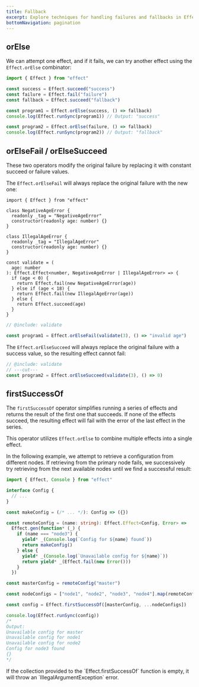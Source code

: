 ```yaml
---
title: Fallback
excerpt: Explore techniques for handling failures and fallbacks in Effect, including `orElse` to try alternate effects, `orElseFail` and `orElseSucceed` to modify failures, and `firstSuccessOf` to retrieve the result of the first successful effect. Learn how to gracefully handle errors and create fallback mechanisms in your Effect programs.
bottomNavigation: pagination
---
```


## orElse

We can attempt one effect, and if it fails, we can try another effect using the `Effect.orElse` combinator:

```ts twoslash
import { Effect } from "effect"

const success = Effect.succeed("success")
const failure = Effect.fail("failure")
const fallback = Effect.succeed("fallback")

const program1 = Effect.orElse(success, () => fallback)
console.log(Effect.runSync(program1)) // Output: "success"

const program2 = Effect.orElse(failure, () => fallback)
console.log(Effect.runSync(program2)) // Output: "fallback"
```

## orElseFail / orElseSucceed

These two operators modify the original failure by replacing it with constant succeed or failure values.

The `Effect.orElseFail` will always replace the original failure with the new one:

```twoslash include validate
import { Effect } from "effect"

class NegativeAgeError {
  readonly _tag = "NegativeAgeError"
  constructor(readonly age: number) {}
}

class IllegalAgeError {
  readonly _tag = "IllegalAgeError"
  constructor(readonly age: number) {}
}

const validate = (
  age: number
): Effect.Effect<number, NegativeAgeError | IllegalAgeError> => {
  if (age < 0) {
    return Effect.fail(new NegativeAgeError(age))
  } else if (age < 18) {
    return Effect.fail(new IllegalAgeError(age))
  } else {
    return Effect.succeed(age)
  }
}
```

```ts twoslash
// @include: validate

const program1 = Effect.orElseFail(validate(3), () => "invalid age")
```

The `Effect.orElseSucceed` will always replace the original failure with a success value, so the resulting effect cannot fail:

```ts twoslash
// @include: validate
// ---cut---
const program2 = Effect.orElseSucceed(validate(3), () => 0)
```

## firstSuccessOf

The `firstSuccessOf` operator simplifies running a series of effects and returns the result of the first one that succeeds. If none of the effects succeed, the resulting effect will fail with the error of the last effect in the series.

This operator utilizes `Effect.orElse` to combine multiple effects into a single effect.

In the following example, we attempt to retrieve a configuration from different nodes. If retrieving from the primary node fails, we successively try retrieving from the next available nodes until we find a successful result:

```ts twoslash
import { Effect, Console } from "effect"

interface Config {
  // ...
}

const makeConfig = (/* ... */): Config => ({})

const remoteConfig = (name: string): Effect.Effect<Config, Error> =>
  Effect.gen(function* (_) {
    if (name === "node3") {
      yield* _(Console.log(`Config for ${name} found`))
      return makeConfig()
    } else {
      yield* _(Console.log(`Unavailable config for ${name}`))
      return yield* _(Effect.fail(new Error()))
    }
  })

const masterConfig = remoteConfig("master")

const nodeConfigs = ["node1", "node2", "node3", "node4"].map(remoteConfig)

const config = Effect.firstSuccessOf([masterConfig, ...nodeConfigs])

console.log(Effect.runSync(config))
/*
Output:
Unavailable config for master
Unavailable config for node1
Unavailable config for node2
Config for node3 found
{}
*/
```

<Warning>
  If the collection provided to the `Effect.firstSuccessOf` function is empty,
  it will throw an `IllegalArgumentException` error.
</Warning>

